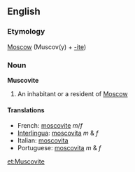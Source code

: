 ==English==
===Etymology===
[[Moscow]] (Muscov(y) + [[-ite]])

===Noun===
'''Muscovite'''

#An inhabitant or a resident of [[Moscow]]

====Translations====
*French: [[moscovite]] ''m''/''f''
*[[Interlingua]]: [[moscovita]] ''m'' & ''f''
*Italian: [[moscovita]]
*Portuguese: [[moscovita]] ''m'' & ''f''

[[et:Muscovite]]